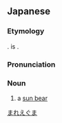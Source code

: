 ==Japanese==
{{wikipedia|lang=ja|マレーグマ}}
{{ja-kanjitab|ま|らい|k2=れー|くま|r=y|k3=ぐま|yomi=irr|sort=まれえぐま}}

===Etymology===
{{compound|lang=ja|マレー|熊|tr1=Marē|t1=[[Malay]]|tr2=kuma|t2=[[bear]]|sort=まれえぐま}}. {{ja-l|馬来}} is {{ateji|sort=まれえぐま}}.

===Pronunciation===
{{ja-pron|acc=2|y=i|マレーぐま}}

===Noun===
{{ja-noun|^マレーぐま|^マレーグマ}}

# a [[sun bear]]

[[Category:ja:Ursids|まれえぐま]]